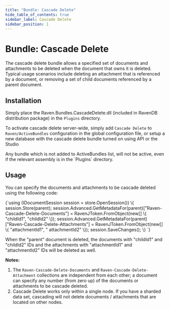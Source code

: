 ```yaml
---
title: "Bundle: Cascade Delete"
hide_table_of_contents: true
sidebar_label: Cascade Delete
sidebar_position: 1
---
```



# Bundle: Cascade Delete

The cascade delete bundle allows a specified set of documents and attachments to be deleted when the document that owns it is deleted. Typical usage scenarios include deleting an attachment that is referenced by a document, or removing a set of child documents referenced by a parent document.

## Installation

Simply place the Raven.Bundles.CascadeDelete.dll (included in RavenDB distribution package) in the `Plugins` directory.

To activate cascade delete server-wide, simply add `Cascade Delete` to `Raven/ActiveBundles` configuration in the global configuration file, or setup a new database with the cascade delete bundle turned on using API or the Studio

<Admonition type="note" title="Important" id="important" href="#important">
Any bundle which is not added to ActiveBundles list, will not be active, even if the relevant assembly is in the `Plugins` directory.
</Admonition>

## Usage

You can specify the documents and attachments to be cascade deleted using the following code:

<TabItem value="cascadedelete1" label="cascadedelete1">
<CodeBlock language="csharp">
{`using (IDocumentSession session = store.OpenSession())
\{
	session.Store(parent);
	session.Advanced.GetMetadataFor(parent)["Raven-Cascade-Delete-Documents"] = RavenJToken.FromObject(new[] \{ "childId1", "childId2" \});
	session.Advanced.GetMetadataFor(parent)["Raven-Cascade-Delete-Attachments"] = RavenJToken.FromObject(new[] \{ "attachmentId1", " attachmentId2" \});
	session.SaveChanges();
\}
`}
</CodeBlock>
</TabItem>

When the "parent" document is deleted, the documents with "childId1" and "childId2" IDs and the attachments with "attachmentId1" and "attachmentId2" IDs will be deleted as well.

**Notes:**

1. The `Raven-Cascade-Delete-Documents` and `Raven-Cascade-Delete-Attachment` collections are independent from each other; a document can specify any number (from zero up) of the documents or attachments to be cascade deleted.
2. Cascade Delete works only within a single node. If you have a sharded data set, cascading will not delete documents / attachments that are located on other nodes.
